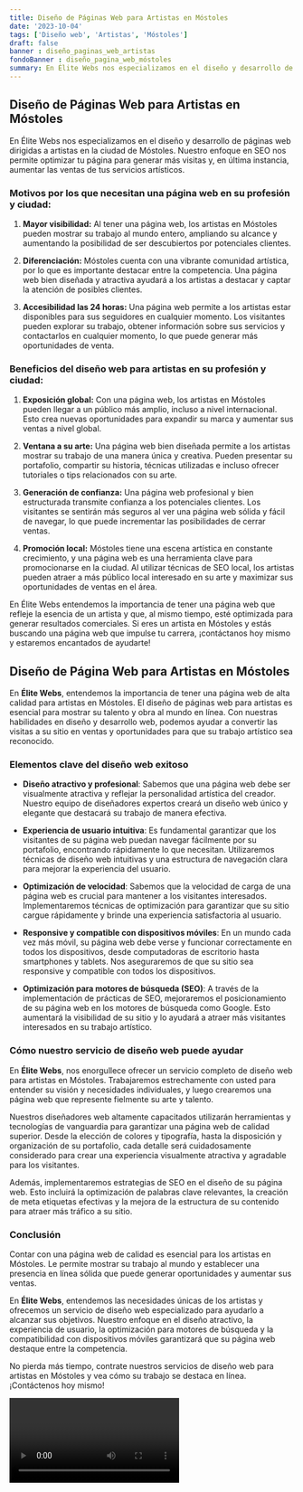 ```yaml
---
title: Diseño de Páginas Web para Artistas en Móstoles
date: '2023-10-04'
tags: ['Diseño web', 'Artistas', 'Móstoles']
draft: false
banner : diseño_paginas_web_artistas
fondoBanner : diseño_pagina_web_móstoles
summary: En Élite Webs nos especializamos en el diseño y desarrollo de páginas web dirigidas a artistas en la ciudad de Móstoles. Nuestro enfoque en SEO nos permite optimizar tu página para generar más visitas y, en última instancia, aumentar las ventas de tus servicios artísticos.
---
```


## Diseño de Páginas Web para Artistas en Móstoles

En Élite Webs nos especializamos en el diseño y desarrollo de páginas web dirigidas a artistas en la ciudad de Móstoles. Nuestro enfoque en SEO nos permite optimizar tu página para generar más visitas y, en última instancia, aumentar las ventas de tus servicios artísticos.

### Motivos por los que necesitan una página web en su profesión y ciudad:

1. **Mayor visibilidad:** Al tener una página web, los artistas en Móstoles pueden mostrar su trabajo al mundo entero, ampliando su alcance y aumentando la posibilidad de ser descubiertos por potenciales clientes.

2. **Diferenciación:** Móstoles cuenta con una vibrante comunidad artística, por lo que es importante destacar entre la competencia. Una página web bien diseñada y atractiva ayudará a los artistas a destacar y captar la atención de posibles clientes.

3. **Accesibilidad las 24 horas:** Una página web permite a los artistas estar disponibles para sus seguidores en cualquier momento. Los visitantes pueden explorar su trabajo, obtener información sobre sus servicios y contactarlos en cualquier momento, lo que puede generar más oportunidades de venta.

### Beneficios del diseño web para artistas en su profesión y ciudad:

1. **Exposición global:** Con una página web, los artistas en Móstoles pueden llegar a un público más amplio, incluso a nivel internacional. Esto crea nuevas oportunidades para expandir su marca y aumentar sus ventas a nivel global.

2. **Ventana a su arte:** Una página web bien diseñada permite a los artistas mostrar su trabajo de una manera única y creativa. Pueden presentar su portafolio, compartir su historia, técnicas utilizadas e incluso ofrecer tutoriales o tips relacionados con su arte.

3. **Generación de confianza:** Una página web profesional y bien estructurada transmite confianza a los potenciales clientes. Los visitantes se sentirán más seguros al ver una página web sólida y fácil de navegar, lo que puede incrementar las posibilidades de cerrar ventas.

4. **Promoción local:** Móstoles tiene una escena artística en constante crecimiento, y una página web es una herramienta clave para promocionarse en la ciudad. Al utilizar técnicas de SEO local, los artistas pueden atraer a más público local interesado en su arte y maximizar sus oportunidades de ventas en el área.

En Élite Webs entendemos la importancia de tener una página web que refleje la esencia de un artista y que, al mismo tiempo, esté optimizada para generar resultados comerciales. Si eres un artista en Móstoles y estás buscando una página web que impulse tu carrera, ¡contáctanos hoy mismo y estaremos encantados de ayudarte!

<GifSeo />

<Cta />

## Diseño de Página Web para Artistas en Móstoles

En **Élite Webs**, entendemos la importancia de tener una página web de alta calidad para artistas en Móstoles. El diseño de páginas web para artistas es esencial para mostrar su talento y obra al mundo en línea. Con nuestras habilidades en diseño y desarrollo web, podemos ayudar a convertir las visitas a su sitio en ventas y oportunidades para que su trabajo artístico sea reconocido.

### Elementos clave del diseño web exitoso

- **Diseño atractivo y profesional**: Sabemos que una página web debe ser visualmente atractiva y reflejar la personalidad artística del creador. Nuestro equipo de diseñadores expertos creará un diseño web único y elegante que destacará su trabajo de manera efectiva.

- **Experiencia de usuario intuitiva**: Es fundamental garantizar que los visitantes de su página web puedan navegar fácilmente por su portafolio, encontrando rápidamente lo que necesitan. Utilizaremos técnicas de diseño web intuitivas y una estructura de navegación clara para mejorar la experiencia del usuario.

- **Optimización de velocidad**: Sabemos que la velocidad de carga de una página web es crucial para mantener a los visitantes interesados. Implementaremos técnicas de optimización para garantizar que su sitio cargue rápidamente y brinde una experiencia satisfactoria al usuario.

- **Responsive y compatible con dispositivos móviles**: En un mundo cada vez más móvil, su página web debe verse y funcionar correctamente en todos los dispositivos, desde computadoras de escritorio hasta smartphones y tablets. Nos aseguraremos de que su sitio sea responsive y compatible con todos los dispositivos.

- **Optimización para motores de búsqueda (SEO)**: A través de la implementación de prácticas de SEO, mejoraremos el posicionamiento de su página web en los motores de búsqueda como Google. Esto aumentará la visibilidad de su sitio y lo ayudará a atraer más visitantes interesados en su trabajo artístico.

### Cómo nuestro servicio de diseño web puede ayudar

En **Élite Webs**, nos enorgullece ofrecer un servicio completo de diseño web para artistas en Móstoles. Trabajaremos estrechamente con usted para entender su visión y necesidades individuales, y luego crearemos una página web que represente fielmente su arte y talento.

Nuestros diseñadores web altamente capacitados utilizarán herramientas y tecnologías de vanguardia para garantizar una página web de calidad superior. Desde la elección de colores y tipografía, hasta la disposición y organización de su portafolio, cada detalle será cuidadosamente considerado para crear una experiencia visualmente atractiva y agradable para los visitantes.

Además, implementaremos estrategias de SEO en el diseño de su página web. Esto incluirá la optimización de palabras clave relevantes, la creación de meta etiquetas efectivas y la mejora de la estructura de su contenido para atraer más tráfico a su sitio.

### Conclusión

Contar con una página web de calidad es esencial para los artistas en Móstoles. Le permite mostrar su trabajo al mundo y establecer una presencia en línea sólida que puede generar oportunidades y aumentar sus ventas.

En **Élite Webs**, entendemos las necesidades únicas de los artistas y ofrecemos un servicio de diseño web especializado para ayudarlo a alcanzar sus objetivos. Nuestro enfoque en el diseño atractivo, la experiencia de usuario, la optimización para motores de búsqueda y la compatibilidad con dispositivos móviles garantizará que su página web destaque entre la competencia.

No pierda más tiempo, contrate nuestros servicios de diseño web para artistas en Móstoles y vea cómo su trabajo se destaca en línea. ¡Contáctenos hoy mismo!

<Video />

<CtaBot job='Artistas' city='Móstoles'/>

<Gmaps query='Móstoles+españa+maps' />